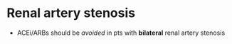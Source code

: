 # Renal artery stenosis

- ACEi/ARBs should be *avoided* in pts with **bilateral** renal artery stenosis
